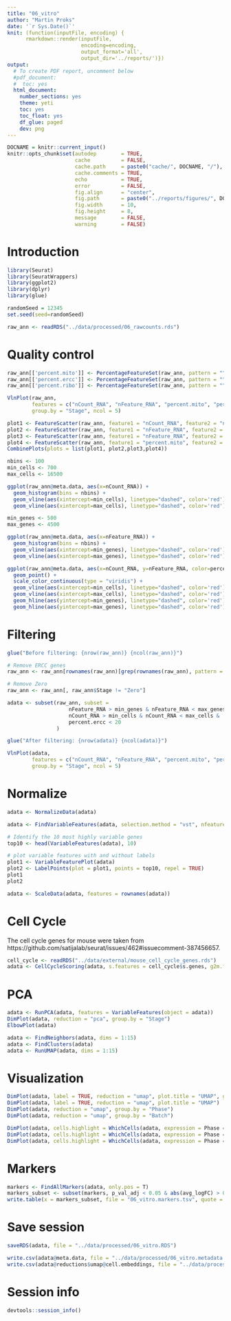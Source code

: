 ```yaml
---
title: "06_vitro"
author: "Martin Proks"
date: '`r Sys.Date()`'
knit: (function(inputFile, encoding) { 
      rmarkdown::render(inputFile,
                        encoding=encoding,
                        output_format='all',
                        output_dir='../reports/')})
output:
  # To create PDF report, uncomment below
  #pdf_document:
  #  toc: yes
  html_document:
    number_sections: yes
    theme: yeti
    toc: yes
    toc_float: yes
    df_glue: paged
    dev: png
---
```

  
```r
DOCNAME = knitr::current_input()
knitr::opts_chunk$set(autodep        = TRUE,
                      cache          = FALSE,
                      cache.path     = paste0("cache/", DOCNAME, "/"),
                      cache.comments = TRUE,
                      echo           = TRUE,
                      error          = FALSE,
                      fig.align      = "center",
                      fig.path       = paste0("../reports/figures/", DOCNAME, "/"),
                      fig.width      = 10,
                      fig.height     = 8,
                      message        = FALSE,
                      warning        = FALSE)
```

# Introduction

```r
library(Seurat)
library(SeuratWrappers)
library(ggplot2)
library(dplyr)
library(glue)

randomSeed = 12345
set.seed(seed=randomSeed)
```

```r
raw_ann <- readRDS("../data/processed/06_rawcounts.rds")
```

# Quality control

```r
raw_ann[['percent.mito']] <- PercentageFeatureSet(raw_ann, pattern = "^mt-")
raw_ann[['percent.ercc']] <- PercentageFeatureSet(raw_ann, pattern = "^ERCC-")
raw_ann[['percent.ribo']] <- PercentageFeatureSet(raw_ann, pattern = "^Rp[ls]")
```

```r
VlnPlot(raw_ann, 
        features = c("nCount_RNA", "nFeature_RNA", "percent.mito", "percent.ribo", "percent.ercc"),
        group.by = "Stage", ncol = 5)
```

```r
plot1 <- FeatureScatter(raw_ann, feature1 = "nCount_RNA", feature2 = "nFeature_RNA", group.by = "Stage")
plot2 <- FeatureScatter(raw_ann, feature1 = "nFeature_RNA", feature2 = "percent.mito", group.by = "Stage")
plot3 <- FeatureScatter(raw_ann, feature1 = "nFeature_RNA", feature2 = "percent.ercc", group.by = "Stage")
plot4 <- FeatureScatter(raw_ann, feature1 = "percent.mito", feature2 = "percent.ercc", group.by = "Stage")
CombinePlots(plots = list(plot1, plot2,plot3,plot4))
```

```r
nbins <- 100
min_cells <- 700
max_cells <- 16500

ggplot(raw_ann@meta.data, aes(x=nCount_RNA)) + 
  geom_histogram(bins = nbins) + 
  geom_vline(aes(xintercept=min_cells), linetype="dashed", color='red') + 
  geom_vline(aes(xintercept=max_cells), linetype="dashed", color='red')
```

```r
min_genes <- 500
max_genes <- 4500

ggplot(raw_ann@meta.data, aes(x=nFeature_RNA)) + 
  geom_histogram(bins = nbins) + 
  geom_vline(aes(xintercept=min_genes), linetype="dashed", color='red') +
  geom_vline(aes(xintercept=max_genes), linetype="dashed", color='red')
```

```r
ggplot(raw_ann@meta.data, aes(x=nCount_RNA, y=nFeature_RNA, color=percent.mito)) + 
  geom_point() + 
  scale_color_continuous(type = "viridis") + 
  geom_vline(aes(xintercept=min_cells), linetype="dashed", color='red') +
  geom_vline(aes(xintercept=max_cells), linetype="dashed", color='red') +
  geom_hline(aes(yintercept=min_genes), linetype="dashed", color='red') +
  geom_hline(aes(yintercept=max_genes), linetype="dashed", color='red')
```

# Filtering

```r
glue("Before filtering: {nrow(raw_ann)} {ncol(raw_ann)}")

# Remove ERCC genes
raw_ann <- raw_ann[rownames(raw_ann)[grep(rownames(raw_ann), pattern = "ERCC-", invert = T)], ]

# Remove Zero
raw_ann <- raw_ann[, raw_ann$Stage != "Zero"]

adata <- subset(raw_ann, subset =
                    nFeature_RNA > min_genes & nFeature_RNA < max_genes &
                    nCount_RNA > min_cells & nCount_RNA < max_cells &
                    percent.ercc < 20
                )

glue("After filtering: {nrow(adata)} {ncol(adata)}")
```

```r
VlnPlot(adata, 
        features = c("nCount_RNA", "nFeature_RNA", "percent.mito", "percent.ribo", "percent.ercc"),
        group.by = "Stage", ncol = 5)
```

# Normalize

```r
adata <- NormalizeData(adata)
```

```r
adata <- FindVariableFeatures(adata, selection.method = "vst", nfeatures = 2000)

# Identify the 10 most highly variable genes
top10 <- head(VariableFeatures(adata), 10)

# plot variable features with and without labels
plot1 <- VariableFeaturePlot(adata)
plot2 <- LabelPoints(plot = plot1, points = top10, repel = TRUE)
plot1
plot2
```

```r
adata <- ScaleData(adata, features = rownames(adata))
```

# Cell Cycle

The cell cycle genes for mouse were taken from https://github.com/satijalab/seurat/issues/462#issuecomment-387456657.

```r
cell_cycle <- readRDS("../data/external/mouse_cell_cycle_genes.rds")
adata <- CellCycleScoring(adata, s.features = cell_cycle$s.genes, g2m.features = cell_cycle$g2m.genes, set.ident = F)
```

# PCA

```r
adata <- RunPCA(adata, features = VariableFeatures(object = adata))
DimPlot(adata, reduction = "pca", group.by = "Stage")
ElbowPlot(adata)
```

```r
adata <- FindNeighbors(adata, dims = 1:15)
adata <- FindClusters(adata)
adata <- RunUMAP(adata, dims = 1:15)
```

# Visualization

```r
DimPlot(adata, label = TRUE, reduction = "umap", plot.title = "UMAP", group.by = "Stage")
DimPlot(adata, label = TRUE, reduction = "umap", plot.title = "UMAP")
DimPlot(adata, reduction = "umap", group.by = "Phase")
DimPlot(adata, reduction = "umap", group.by = "Batch")
```

```r
DimPlot(adata, cells.highlight = WhichCells(adata, expression = Phase == "S"), cols.highlight = "blue") + ggtitle("S")
DimPlot(adata, cells.highlight = WhichCells(adata, expression = Phase == "G2M"), cols.highlight = "green") + ggtitle("G2M")
DimPlot(adata, cells.highlight = WhichCells(adata, expression = Phase == "G1"), cols.highlight = "red") + ggtitle("G1")
```

# Markers

```r
markers <- FindAllMarkers(adata, only.pos = T)
markers_subset <- subset(markers, p_val_adj < 0.05 & abs(avg_logFC) > 0.75 )
write.table(x = markers_subset, file = "06_vitro.markers.tsv", quote = F, sep = "\t", eol = "\n")
```

# Save session

```r
saveRDS(adata, file = "../data/processed/06_vitro.RDS")

write.csv(adata@meta.data, file = "../data/processed/06_vitro.metadata.csv")
write.csv(adata@reductions$umap@cell.embeddings, file = "../data/processed/06_vitro.umap.csv")
```

# Session info

```r
devtools::session_info()
```
